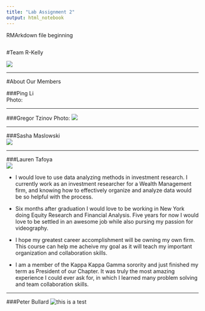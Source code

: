 ---
title: "Lab Assignment 2"
output: html_notebook
---

RMArkdown file beginning

```{r}

```
#Team R-Kelly  

![](Images/group.png)

-------

#About Our Members  

###Ping Li   
Photo:  

*****
###Gregor Tzinov 
Photo:  ![](Images/DSC_0792.JPG)

*****
###Sasha Maslowski   
![](Images/sasha maslowski image.png)

*****
###Lauren Tafoya  
![](Images/headshot.png)

* I would love to use data analyzing methods in investment research. I currently work as an investment researcher for a Wealth Management firm, and knowing how to effectively organize and analyze data would be so helpful with the process. 

* Six months after graduation I would love to be working in New York doing Equity Research and Financial Analysis. Five years for now I would love to be settled in an awesome job while also pursing my passion for videography. 

* I hope my greatest career accomplishment will be owning my own firm. This course can help me acheive my goal as it will teach  my important organization and collaboration skills.

* I am a member of the Kappa Kappa Gamma sorority and just finished my term as President of our Chapter. It was truly the most amazing experience I could ever ask for, in which I learned many problem solving and team collaboration skills. 

*****
###Peter Bullard 
![this is a test ](Images/testPhoto.png)



